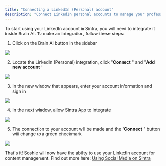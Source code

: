 ```yaml
---
title: "Connecting a LinkedIn (Personal) account"
description: "Connect LinkedIn personal accounts to manage your professional profile and posts."
---
```

To start using your LinkedIn account in Sintra, you will need to integrate it inside Brain AI. To make an integration, follow these steps:

  1. Click on the Brain AI button in the sidebar

![](https://downloads.intercomcdn.com/i/o/s36tbegb/1380669240/89ae64e37c5de5d870f1d4a6556f/AD_4nXf5cOoKB1QcmxzBIpwXvljnXza60HkDspcjPdpnZox88-fm9NySs2Nh-A6ZgnkqwuQ0w_A7No-UiRSRJ7Sndy0aT7IGSJ9xLE2qMVP8VmG3czQ9CkYNVwwm2Lcu5gv5slP53qbTYw?expires=1754573400&signature=50516ac0aab40b646aeba70b5e14cced9af82df7da7cc3e7e58b9eaea677e654&req=dSMvFs94lINbWfMW1HO4zWp9k%2FT1p3sKnaKI0493V2heKt3BsogqA1OOtZ6V%0AVWtu%0A)

  2. Locate the LinkedIn (Personal) integration, click "**Connect** " and "**Add new account** "

![](https://downloads.intercomcdn.com/i/o/s36tbegb/1380669465/a63374ba1ca1e695ea3736eedcf4/AD_4nXfrxUj6IJfI_wgR8qV8RtjeOuB0qTAXXAPgXccAG2AD6eE1TpcMA-kYtQXk6e9yQokjjQI5dvFBcs7sO2L_hPDJevLvmyfenbkMzASxD0lJHyLiVmLVy-cFLxh7AvHpAFYFb5RBUg?expires=1754573400&signature=0d64178a0763493fe19aa709991c43708e8cd8d63e7c68e1157fedc9678352b8&req=dSMvFs94lIVZXPMW1HO4zc8oPj6sf2Ltmv4YM4v%2BZDCCutfYb1XFs7%2BMuuZn%0ASK42%0A)

  3. In the new window that appears, enter your account information and sign in

![](https://downloads.intercomcdn.com/i/o/s36tbegb/1380670938/e4e28d941873e7344d3adb78e059/image.png?expires=1754573400&signature=2a779a03149cab86084828ed14c5b8b48a021fb39ba73023c03ccdb5d5b31a64&req=dSMvFs95nYhcUfMW1HO4zfDdkZPFQ84002d7B7AIhhyE20PpmsXuVQdUe3Ai%0AD5wX%0A)

  4. In the next window, allow Sintra App to integrate

![](https://downloads.intercomcdn.com/i/o/s36tbegb/1380671107/efaed4270d2363223a2ebe7fb7b5/image.png?expires=1754573400&signature=c6c580b505158f4833932ae666ee85a2f887b5da3759de84316d826b1cef5ec7&req=dSMvFs95nIBfXvMW1HO4zRctwDbV1LdLOejnRBw63L3f%2FlGJS1chlCgJuXHS%0AzwJn%0A)

  5. The connection to your account will be made and the "**Connect** " button will change to a green checkmark

![](https://downloads.intercomcdn.com/i/o/s36tbegb/1380671198/64c6d3b3cda26c9f62cb45173cf1/AD_4nXdQRUoy6T7JZSp20Bjb6q8-cQOSxpOlTDnTkdTXylfzyBqVN64Z7IdJ-Nk3NwLUfmSM2Tda1l_7t6syLa6trteNpqp0giIrLT3rDv3kVP8BH19doXPubQdczO8gkCuBGXWdtChv3w?expires=1754573400&signature=27356b86b2eb3606fd878f79838207ba4fe2b3fca2dc5d921fa3d3f730e6d41e&req=dSMvFs95nIBWUfMW1HO4zejroaeIR2B0BGHbRbwUpp2SN8CIHNz%2FEt9WJJtg%0AFf1n%0A)




That's it! Soshie will now have the ability to use your LinkedIn account for content management. Find out more here: [Using Social Media on Sintra](https://help.sintra.ai/en/articles/11053937-how-to-manage-posts-on-social-media-using-sintra-ai)
